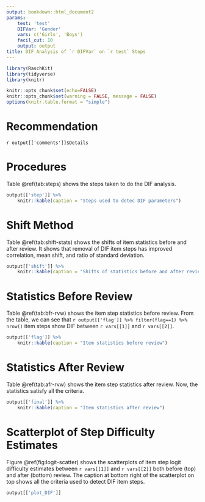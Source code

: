 ```yaml
---
output: bookdown::html_document2
params:
    test: 'test'
    DIFVar: 'Gender'
    vars: c('Girls', 'Boys')
    facil_cut: 10
    output: output
title: DIF Analysis of `r DIFVar` on `r test` Steps
---
```


```r
library(RaschKit)
library(tidyverse)
library(knitr)

knitr::opts_chunk$set(echo=FALSE)
knitr::opts_chunk$set(warning = FALSE, message = FALSE) 
options(knitr.table.format = "simple")
```

# Recommendation

`r output[['comments']]$Details`

# Procedures

Table \@ref(tab:steps) shows the steps taken to do the DIF analysis.

```r
output[['step']] %>% 
    knitr::kable(caption = "Steps used to detec DIF parameters")
```

# Shift Method

Table \@ref(tab:shift-stats) shows the shifts of item statistics before and 
after review. It shows that removal of DIF item steps has improved correlation, 
mean shift, and ratio of standard deviation.

```r
output[['shift']] %>% 
    knitr::kable(caption = "Shifts of statistics before and after review")
```

# Statistics Before Review

Table \@ref(tab:bfr-rvw) shows the item step statistics before review. From the table, 
we can see that `r output[['flag']] %>% filter(flag==1) %>% nrow()` item steps 
show DIF between `r vars[[1]]` and `r vars[[2]]`.

```r
output[['flag']] %>% 
    knitr::kable(caption = "Item statistics before review")
```

# Statistics After Review

Table \@ref(tab:afr-rvw) shows the item step statistics after review. Now, the statistics
satisfy all the criteria.

```r
output[['final']] %>% 
    knitr::kable(caption = "Item statistics after review") 
```

# Scatterplot of Step Difficulty Estimates

Figure \@ref(fig:logit-scatter) shows the scatterplots of item step logit difficulty 
estimates between `r vars[[1]]` and `r vars[[2]]` both before (top) and after 
(bottom) review. The caption at bottom right of the scatterplot on top shows 
all the criteria used to detect DIF item steps.

```r
output[['plot_DIF']]
```


